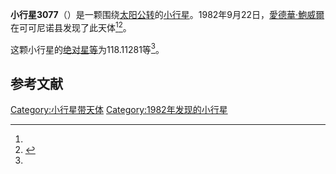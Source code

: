 {{Infobox planet
| bgcolour = #FFFFC0
| name = 3077 Henderson
| symbol = 
| image = 
| caption = 
| discovery = yes
| discovery_ref = 
| discoverer = [[愛德華·鮑威爾|愛德華·鮑威爾]]
| discovery_site = [[可可尼诺县|可可尼诺县]] 
| discovered = 1982年9月22日
| designations = yes
| mp_name = 
| named_after = 
| alt_names = 1982 SK/ 1940 BA / 1942 VK / 1957 EG / 1972 RV / 1979 VF2
| mp_category = [[主带小行星|主带小行星]]
| orbit_ref = <ref name="a">[http://ssd.jpl.nasa.gov/sbdb.cgi?sstr=3077 3077 Henderson] {{Wayback|url=http://ssd.jpl.nasa.gov/sbdb.cgi?sstr=3077 |date=20200917163605 }}，小行星數據庫瀏覽器（JPL Small-Body Database Browser）－[[美国国家航空航天局|美国国家航空航天局]]喷气推进实验室</ref>
| epoch = 2456400.5 (2013年4月18日更新)
| aphelion = {{convert|2.3643524|AU|km|3|abbr=on|lk=out}}
| perihelion = {{convert|2.1170684|AU|km|3|abbr=on}}
| semimajor = {{convert|2.2407104|AU|km|3|abbr=on}}
| eccentricity = 0.0551798
| period = 1225.115438 [[日|日]]<br />3.35[[儒略年|儒略年]]
| avg_speed = 
| inclination = 1.47325
| asc_node = 297.49889
| mean_anomaly = 
| arg_peri = 118.11281
| satellites = 
| physical_characteristics = yes
| dimensions = 
| mass = 
| density = 
| surface_grav = 
| escape_velocity = 
| sidereal_day = 
| axial_tilt = 
| pole_ecliptic_lat = 
| pole_ecliptic_lon = 
| albedo = 
| temperatures= 
| temp_name1 = 
| mean_temp_1 = 
| max_temp_1 = 
| temp_name2 = 
| max_temp_2 = 
| spectral_type = 
| abs_magnitude = 118.11281
}}

'''小行星3077'''（{{lang-en|3077 Henderson}}）是一颗围绕[[太阳|太阳]][[公转|公转]]的[[小行星|小行星]]。1982年9月22日，[[愛德華·鮑威爾|愛德華·鮑威爾]]在可可尼诺县发现了此天体<ref name="a" /><ref>{{cite news|title=小行星列表|url=http://cfa-www.harvard.edu/iau/lists/NumberedMPs.txt|accessdate=2013-07-08|newspaper=哈佛大学|archive-date=2008-05-17|archive-url=https://web.archive.org/web/20080517010638/http://cfa-www.harvard.edu/iau/lists/NumberedMPs.txt|dead-url=no}}</ref>。

这颗小行星的[[绝对星等|绝对星等]]为118.11281等<ref name="a" />。

==参考文献==
{{reflist}}
{{Minor Planet Number|[[小行星3076|小行星3076]]|[[小行星3078|小行星3078]]}}

{{小天体}}

[[Category:小行星带天体|Category:小行星带天体]]
[[Category:1982年发现的小行星|Category:1982年发现的小行星]]

{{asteroid-stub}}